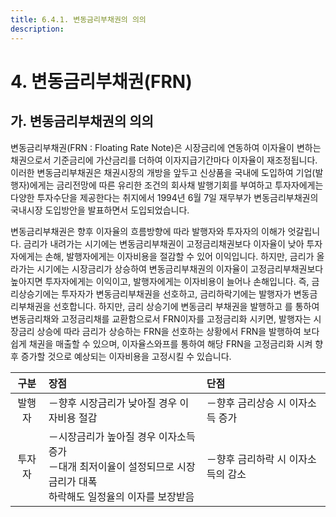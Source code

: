 ```yaml
---
title: 6.4.1. 변동금리부채권의 의의
description:
---
```

# 4. 변동금리부채권(FRN)

## 가. 변동금리부채권의 의의

변동금리부채권(FRN : Floating Rate Note)은 시장금리에 연동하여 이자율이 변하는 채권으로서 기준금리에 가산금리를 더하여 이자지급기간마다 이자율이 재조정됩니다. 이러한 변동금리부채권은 채권시장의 개방을 앞두고 신상품을 국내에 도입하여 기업(발행자)에게는 금리전망에 따른 유리한 조건의 회사채 발행기회를 부여하고 투자자에게는 다양한 투자수단을 제공한다는 취지에서 1994년 6월 7일 재무부가 변동금리부채권의 국내시장 도입방안을 발표하면서 도입되었습니다. 

변동금리부채권은 향후 이자율의 흐름방향에 따라 발행자와 투자자의 이해가 엇갈립니다. 금리가 내려가는 시기에는 변동금리부채권이 고정금리채권보다 이자율이 낮아 투자자에게는 손해, 발행자에게는 이자비용을 절감할 수 있어 이익입니다. 하지만, 금리가 올라가는 시기에는 시장금리가 상승하여 변동금리부채권의 이자율이 고정금리부채권보다 높아지면 투자자에게는 이익이고, 발행자에게는 이자비용이 늘어나 손해입니다. 즉, 금리상승기에는 투자자가 변동금리부채권을 선호하고, 금리하락기에는 발행자가 변동금리부채권을 선호합니다. 하지만, 금리 상승기에 변동금리 부채권을 발행하고 <GTooltip label="이자율스와프(IRS:Interest Rate Swap)" desc="금리스와프(이자율스와프,Interest Rate Swap)란 서로 다른 현금 흐름, 즉 이자와 원금을 일정기간 동안 교환하는 것으로서 가장 일반적인 금리스와프는 고정금리와 변동금리를 교환하는 것임" />를 통하여 변동금리채와 고정금리채를 교환함으로서 FRN이자를 고정금리화 시키면, 발행자는 시장금리 상승에 따라 금리가 상승하는 FRN을 선호하는 상황에서 FRN을 발행하여 보다 쉽게 채권을 매출할 수 있으며, 이자율스와프를 통하여 해당 FRN을 고정금리화 시켜 향후 증가할 것으로 예상되는 이자비용을 고정시킬 수 있습니다.

<GCallout severity="warn" title="변동금리부채권의 장·단점">

|구분|장점|단점|
|:--:|:--|:---|
|발행자|－향후 시장금리가 낮아질 경우 이자비용 절감|－향후 금리상승 시 이자소득 증가|
|투자자|－시장금리가 높아질 경우 이자소득 증가<br/>－대개 최저이율이 설정되므로 시장금리가 대폭<br/>하락해도 일정율의 이자를 보장받음|－향후 금리하락 시 이자소득의 감소|

</GCallout>

